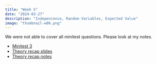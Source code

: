```yaml
---
title: "Week 5"
date: "2024-03-27"
description: "Indepencence, Random Variables, Expected Value"
image: "thumbnail-w06.png"
---
```


::: {.callout-note}
We were not able to cover all minitest questions. Please look at my notes.
:::

- [Minitest 3](minitest-3.pdf)
- [Theory recap slides](anp-w06.pdf)
- [Theory recap notes](anp-notes-w06.pdf)
